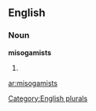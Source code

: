 
==English==

===Noun===
'''misogamists'''

# {{plural of|[[misogamist]]}}

[[Category:English plurals]]

[[ar:misogamists]]